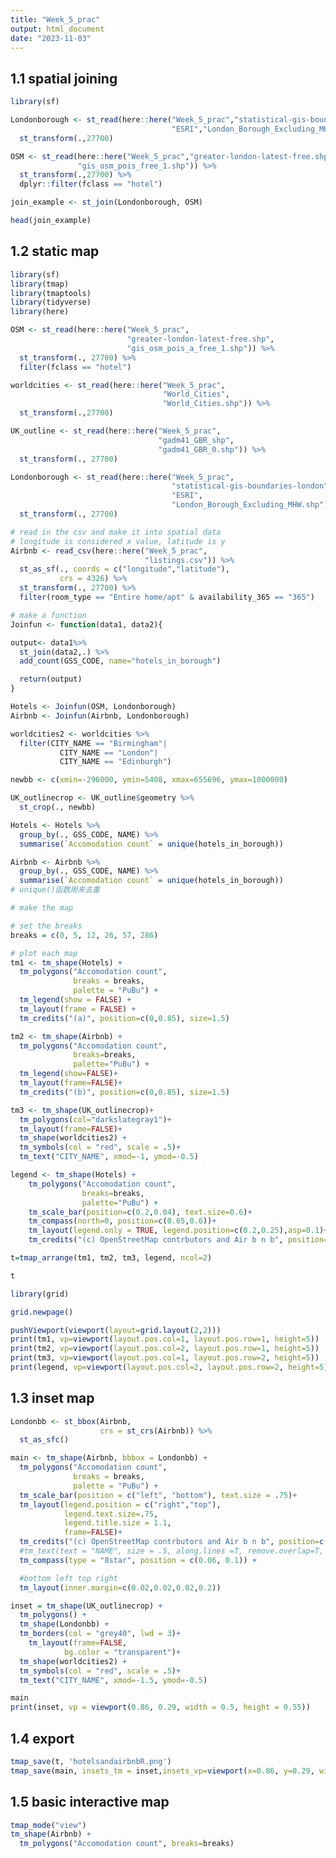 ```yaml
---
title: "Week_5_prac"
output: html_document
date: "2023-11-03"
---
```


## 1.1 spatial joining
```r
library(sf)

Londonborough <- st_read(here::here("Week_5_prac","statistical-gis-boundaries-london",
                                    "ESRI","London_Borough_Excluding_MHW.shp")) %>%
  st_transform(.,27700)

```
```r
OSM <- st_read(here::here("Week_5_prac","greater-london-latest-free.shp",
               "gis_osm_pois_free_1.shp")) %>%
  st_transform(.,27700) %>%
  dplyr::filter(fclass == "hotel")
``` 
```r
join_example <- st_join(Londonborough, OSM)

head(join_example)
```

## 1.2 static map
```r
library(sf)
library(tmap)
library(tmaptools)
library(tidyverse)
library(here)
```
```r
OSM <- st_read(here::here("Week_5_prac",
                          "greater-london-latest-free.shp",
                          "gis_osm_pois_a_free_1.shp")) %>%
  st_transform(., 27700) %>%
  filter(fclass == "hotel")
```
```r
worldcities <- st_read(here::here("Week_5_prac",
                                  "World_Cities",
                                  "World_Cities.shp")) %>%
  st_transform(.,27700)
```
```r
UK_outline <- st_read(here::here("Week_5_prac",
                                 "gadm41_GBR_shp",
                                 "gadm41_GBR_0.shp")) %>%
  st_transform(., 27700)
```
```r
Londonborough <- st_read(here::here("Week_5_prac",
                                    "statistical-gis-boundaries-london",
                                    "ESRI",
                                    "London_Borough_Excluding_MHW.shp")) %>%
  st_transform(., 27700)
```
```r
# read in the csv and make it into spatial data
# longitude is considered x value, latitude is y
Airbnb <- read_csv(here::here("Week_5_prac",
                              "listings.csv")) %>%
  st_as_sf(., coords = c("longitude","latitude"),
           crs = 4326) %>%
  st_transform(., 27700) %>%
  filter(room_type == "Entire home/apt" & availability_365 == "365")
```
```r
# make a function
Joinfun <- function(data1, data2){

output<- data1%>%
  st_join(data2,.) %>%
  add_count(GSS_CODE, name="hotels_in_borough") 

  return(output)
}
```
```r
Hotels <- Joinfun(OSM, Londonborough)
Airbnb <- Joinfun(Airbnb, Londonborough)
```
```r
worldcities2 <- worldcities %>%
  filter(CITY_NAME == "Birmingham"|
           CITY_NAME == "London"|
           CITY_NAME == "Edinburgh")
```
```r
newbb <- c(xmin=-296000, ymin=5408, xmax=655696, ymax=1000000)
```
```r
UK_outlinecrop <- UK_outline$geometry %>%
  st_crop(., newbb)
```
```r
Hotels <- Hotels %>%
  group_by(., GSS_CODE, NAME) %>% 
  summarise(`Accomodation count` = unique(hotels_in_borough))
```
```r
Airbnb <- Airbnb %>%
  group_by(., GSS_CODE, NAME) %>%
  summarise(`Accomodation count` = unique(hotels_in_borough))
# unique()函数用来去重
```
```r
# make the map

# set the breaks
breaks = c(0, 5, 12, 26, 57, 286)

# plot each map
tm1 <- tm_shape(Hotels) +
  tm_polygons("Accomodation count",
              breaks = breaks,
              palette = "PuBu") +
  tm_legend(show = FALSE) +
  tm_layout(frame = FALSE) +
  tm_credits("(a)", position=c(0,0.85), size=1.5)

tm2 <- tm_shape(Airbnb) + 
  tm_polygons("Accomodation count",
              breaks=breaks, 
              palette="PuBu") + 
  tm_legend(show=FALSE)+
  tm_layout(frame=FALSE)+
  tm_credits("(b)", position=c(0,0.85), size=1.5)

tm3 <- tm_shape(UK_outlinecrop)+ 
  tm_polygons(col="darkslategray1")+
  tm_layout(frame=FALSE)+
  tm_shape(worldcities2) +
  tm_symbols(col = "red", scale = .5)+
  tm_text("CITY_NAME", xmod=-1, ymod=-0.5)

legend <- tm_shape(Hotels) +
    tm_polygons("Accomodation count",
                breaks=breaks,
                palette="PuBu") +
    tm_scale_bar(position=c(0.2,0.04), text.size=0.6)+
    tm_compass(north=0, position=c(0.65,0.6))+
    tm_layout(legend.only = TRUE, legend.position=c(0.2,0.25),asp=0.1)+
    tm_credits("(c) OpenStreetMap contrbutors and Air b n b", position=c(0.0,0.0))

t=tmap_arrange(tm1, tm2, tm3, legend, ncol=2)

t
```
```r
library(grid)

grid.newpage()

pushViewport(viewport(layout=grid.layout(2,2)))
print(tm1, vp=viewport(layout.pos.col=1, layout.pos.row=1, height=5))
print(tm2, vp=viewport(layout.pos.col=2, layout.pos.row=1, height=5))
print(tm3, vp=viewport(layout.pos.col=1, layout.pos.row=2, height=5))
print(legend, vp=viewport(layout.pos.col=2, layout.pos.row=2, height=5))
```
## 1.3 inset map
```r
Londonbb <- st_bbox(Airbnb,
                    crs = st_crs(Airbnb)) %>%
  st_as_sfc()
```
```r
main <- tm_shape(Airbnb, bbbox = Londonbb) +
  tm_polygons("Accomodation count",
              breaks = breaks,
              palette = "PuBu") +
  tm_scale_bar(position = c("left", "bottom"), text.size = .75)+
  tm_layout(legend.position = c("right","top"), 
            legend.text.size=.75, 
            legend.title.size = 1.1,
            frame=FALSE)+
  tm_credits("(c) OpenStreetMap contrbutors and Air b n b", position=c(0.0,0.0))+
  #tm_text(text = "NAME", size = .5, along.lines =T, remove.overlap=T,  auto.placement=F)+
  tm_compass(type = "8star", position = c(0.06, 0.1)) +

  #bottom left top right
  tm_layout(inner.margin=c(0.02,0.02,0.02,0.2))
```
```r
inset = tm_shape(UK_outlinecrop) +
  tm_polygons() +
  tm_shape(Londonbb) +
  tm_borders(col = "grey40", lwd = 3)+
    tm_layout(frame=FALSE,
            bg.color = "transparent")+
  tm_shape(worldcities2) +
  tm_symbols(col = "red", scale = .5)+
  tm_text("CITY_NAME", xmod=-1.5, ymod=-0.5)
```
```r
main
print(inset, vp = viewport(0.86, 0.29, width = 0.5, height = 0.55))
```
## 1.4 export
```r
tmap_save(t, 'hotelsandairbnbR.png')
tmap_save(main, insets_tm = inset,insets_vp=viewport(x=0.86, y=0.29, width=.5, height=.55), filename="test.pdf", dpi=600)
```

## 1.5 basic interactive map
```r
tmap_mode("view")
tm_shape(Airbnb) +
  tm_polygons("Accomodation count", breaks=breaks)
```


